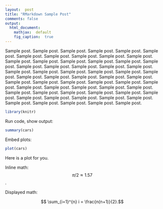 ```yaml
---
layout:  post
title: "RMarkdown Sample Post"
comments: false
output:
  html_document:
    mathjax:  default
    fig_caption:  true
---
```


Sample post. Sample post. Sample post. Sample post. Sample post. Sample post. Sample post. Sample post. Sample post. Sample post. Sample post. Sample post. Sample post. Sample post. Sample post. Sample post. Sample post. Sample post. Sample post. Sample post. Sample post. Sample post. Sample post. Sample post. Sample post. Sample post. Sample post. Sample post. Sample post. Sample post. Sample post. Sample post. Sample post. Sample post. Sample post. Sample post. Sample post. Sample post. Sample post. Sample post. Sample post. Sample post. Sample post. Sample post. Sample post. Sample post. Sample post. Sample post. Sample post. Sample post. Sample post. Sample post. Sample post. Sample post. Sample post. Sample post. Sample post. Sample post. Sample post. Sample post. 

```r
library(knitr)
```

Run code, show output:

```r
summary(cars)
```

Embed plots:

```r
plot(cars)
```

<p class = "figcaption">Here is a plot for you.</p>

Inline math:  $$ \pi/2 \approx 1.57 $$. 

Displayed math:

$$ \sum_{i=1}^{n} i = \frac{n(n+1)}{2}.$$